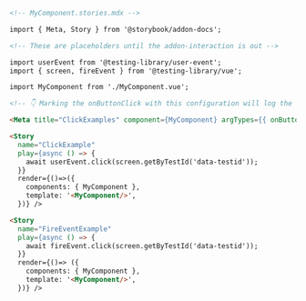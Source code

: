 ```md
<!-- MyComponent.stories.mdx -->

import { Meta, Story } from '@storybook/addon-docs';

<!-- These are placeholders until the addon-interaction is out -->

import userEvent from '@testing-library/user-event';
import { screen, fireEvent } from '@testing-library/vue';

import MyComponent from './MyComponent.vue';

<!-- 👇 Marking the onButtonClick with this configuration will log the event in the Actions panel -->

<Meta title="ClickExamples" component={MyComponent} argTypes={{ onButtonClick: { action: true }}/>

<Story 
  name="ClickExample"
  play={async () => {
    await userEvent.click(screen.getByTestId('data-testid'));
  }}
  render={()=>({
    components: { MyComponent },
    template: '<MyComponent/>',
  })} />

<Story 
  name="FireEventExample" 
  play={async () => {
    await fireEvent.click(screen.getByTestId('data-testid'));
  }}
  render={()=> ({
    components: { MyComponent },
    template: '<MyComponent/>',
  })} />
```